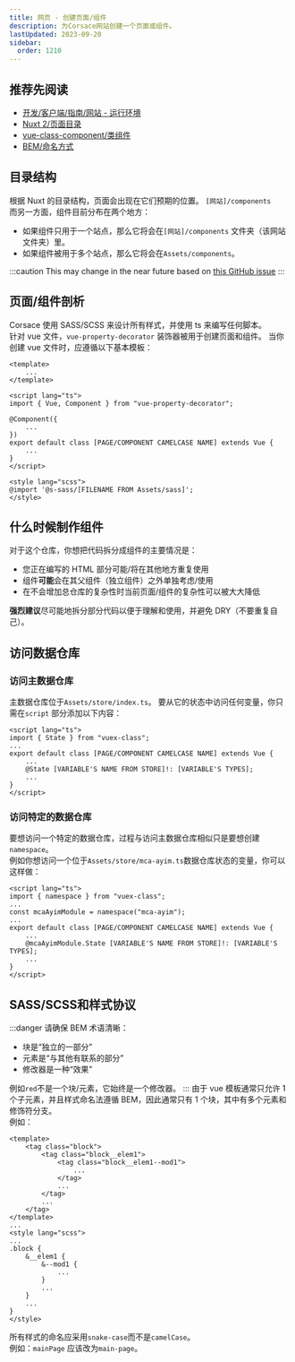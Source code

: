 ```yaml
---
title: 网页 - 创建页面/组件
description: 为Corsace网站创建一个页面或组件。
lastUpdated: 2023-09-20
sidebar:
  order: 1210
---
```


## 推荐先阅读

*   [开发/客户端/指南/网站 - 运行环境](../web-running-environment)
*   [Nuxt 2/页面目录](https://v2.nuxt.com/docs/directory-structure/pages)
*   [vue-class-component/类组件](https://class-component.vuejs.org/guide/class-component.html)
*   [BEM/命名方式](https://getbem.com/naming/)

## 目录结构

根据 Nuxt 的目录结构，页面会出现在它们预期的位置。 `[网站]/components`\
而另一方面，组件目前分布在两个地方：

*   如果组件只用于一个站点，那么它将会在`[网站]/components` 文件夹（该网站文件夹）里。
*   如果组件被用于多个站点，那么它将会在`Assets/components`。

:::caution
This may change in the near future based on [this GitHub issue](https://github.com/Corsace/Corsace/issues/292)
:::

## 页面/组件剖析

Corsace 使用 SASS/SCSS 来设计所有样式，并使用 ts 来编写任何脚本。\
针对 vue 文件，`vue-property-decorator` 装饰器被用于创建页面和组件。
当你创建 vue 文件时，应遵循以下基本模板：

```vue
<template>
    ...
</template>

<script lang="ts">
import { Vue, Component } from "vue-property-decorator";

@Component({
    ...
})
export default class [PAGE/COMPONENT CAMELCASE NAME] extends Vue {
    ...
}
</script>

<style lang="scss">
@import '@s-sass/[FILENAME FROM Assets/sass]';
</style>
```

## 什么时候制作组件

对于这个仓库，你想把代码拆分成组件的主要情况是：

*   您正在编写的 HTML 部分可能/将在其他地方重复使用
*   组件**可能**会在其父组件（独立组件）之外单独考虑/使用
*   在不会增加总仓库的复杂性时当前页面/组件的复杂性可以被大大降低

**强烈建议**尽可能地拆分部分代码以便于理解和使用，并避免 DRY（不要重复自己）。

## 访问数据仓库

### 访问主数据仓库

主数据仓库位于`Assets/store/index.ts`。 要从它的状态中访问任何变量，你只需在`script` 部分添加以下内容：

```vue
<script lang="ts">
import { State } from "vuex-class";
...
export default class [PAGE/COMPONENT CAMELCASE NAME] extends Vue {
    ...
    @State [VARIABLE'S NAME FROM STORE]!: [VARIABLE'S TYPES];
    ...
}
</script>
```

### 访问特定的数据仓库

要想访问一个特定的数据仓库，过程与访问主数据仓库相似只是要想创建`namespace`。\
例如你想访问一个位于`Assets/store/mca-ayim.ts`数据仓库状态的变量，你可以这样做：

```vue
<script lang="ts">
import { namespace } from "vuex-class";
...
const mcaAyimModule = namespace("mca-ayim");
...
export default class [PAGE/COMPONENT CAMELCASE NAME] extends Vue {
    ...
    @mcaAyimModule.State [VARIABLE'S NAME FROM STORE]!: [VARIABLE'S TYPES];
    ...
}
</script>
```

## SASS/SCSS和样式协议

:::danger
请确保 BEM 术语清晰：

*   块是“独立的一部分”
*   元素是“与其他有联系的部分”
*   修改器是一种“效果”

例如`red`不是一个块/元素，它始终是一个修改器。
:::
由于 vue 模板通常只允许 1 个子元素，并且样式命名法遵循 BEM，因此通常只有 1 个块，其中有多个元素和修饰符分支。\
例如：

```vue
<template>
    <tag class="block">
        <tag class="block__elem1">
            <tag class="block__elem1--mod1">
                ...
            </tag>
            ...
        </tag>
        ...
    </tag>
</template>
...
<style lang="scss">
...
.block {
    &__elem1 {
        &--mod1 {
            ...
        }
        ...
    }
    ...
}
</style>
```

所有样式的命名应采用`snake-case`而不是`camelCase`。\
例如：`mainPage` 应该改为`main-page`。

